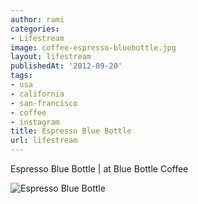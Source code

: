 ```yaml
---
author: rami
categories:
- Lifestream
image: coffee-espresso-bluebottle.jpg
layout: lifestream
publishedAt: '2012-09-20'
tags:
- usa
- california
- san-francisco
- coffee
- instagram
title: Espresso Blue Bottle
url: lifestream
---
```


Espresso Blue Bottle | at Blue Bottle Coffee

![Espresso Blue Bottle](/assets/images/content/lifestream/coffee-espresso-bluebottle.jpg)